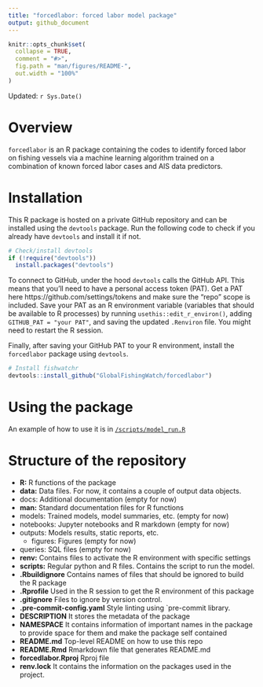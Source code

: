 ```yaml
---
title: "forcedlabor: forced labor model package"
output: github_document
---
```



```r
knitr::opts_chunk$set(
  collapse = TRUE,
  comment = "#>",
  fig.path = "man/figures/README-",
  out.width = "100%"
)
```

Updated: `r Sys.Date()`

# Overview

`forcedlabor` is an R package containing the codes to identify forced labor
on fishing vessels via a machine learning algorithm trained on a combination of
known forced labor cases and AIS data predictors.

# Installation

This R package is hosted on a private GitHub repository and can be installed
using the `devtools` package. Run the following code to check if you already
have `devtools` and install it if not.


``` r
# Check/install devtools
if (!require("devtools"))
  install.packages("devtools")
```

To connect to GitHub, under the hood `devtools` calls the GitHub API. This means
that you’ll need to have a personal access token (PAT). Get a PAT here
https://github.com/settings/tokens and make sure the “repo” scope is included.
Save your PAT as an R environment variable (variables that should be available
to R processes) by running `usethis::edit_r_environ()`, adding `GITHUB_PAT =
"your PAT"`, and saving the updated `.Renviron` file. You might need to restart
the R session.

Finally, after saving your GitHub PAT to your R environment, install the
`forcedlabor` package using `devtools`.

```r
# Install fishwatchr
devtools::install_github("GlobalFishingWatch/forcedlabor")
```

# Using the package

An example of how to use it is in
[`/scripts/model_run.R`](https://github.com/GlobalFishingWatch/forcedlabor/blob/main/scripts/model_run.R)

# Structure of the repository

* **R:**            R functions of the package
* **data:**			    Data files. For now, it contains a couple of output data
                    objects.
* docs:			        Additional documentation (empty for now)
* **man:**          Standard documentation files for R functions
* models:		        Trained models, model summaries, etc. (empty for now)
* notebooks: 	      Jupyter notebooks and R markdown (empty for now)
* outputs:		      Models results, static reports, etc.
  * figures:	      Figures (empty for now)
* queries:		      SQL files (empty for now)
* **renv:**         Contains files to activate the R environment with specific
                    settings
* **scripts:**		  Regular python and R files. Contains the script to run the
                    model.
* **.Rbuildignore** Contains names of files that should be ignored to build
                    the R package
* **.Rprofile**     Used in the R session to get the R environment of this
                    package
* **.gitignore**	  Files to ignore by version control.
* **.pre-commit-config.yaml** Style linting using `pre-commit library.
* **DESCRIPTION**   It stores the metadata of the package
* **NAMESPACE**     It contains information of important names in the package
                    to provide space for them and make the package self
                    contained
* **README.md**		  Top-level README on how to use this repo
* **README.Rmd**    Rmarkdown file that generates README.md
* **forcedlabor.Rproj** Rproj file
* **renv.lock**     It contains the information on the packages used in the
                    project.
